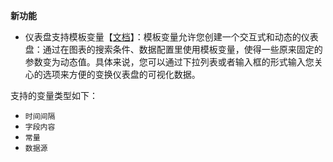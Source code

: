 **新功能**

* 仪表盘支持模板变量【[文档](/insight/manual/5860/template)】：模板变量允许您创建一个交互式和动态的仪表盘：通过在图表的搜索条件、数据配置里使用模板变量，使得一些原来固定的参数变为动态值。具体来说，您可以通过下拉列表或者输入框的形式输入您关心的选项来方便的变换仪表盘的可视化数据。

 支持的变量类型如下：
   * `时间间隔`
   * `字段内容`
   * `常量`
   * `数据源`

